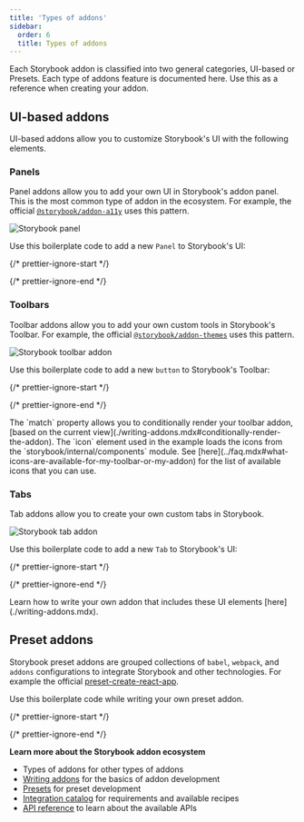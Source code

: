 ```yaml
---
title: 'Types of addons'
sidebar:
  order: 6
  title: Types of addons
---
```


Each Storybook addon is classified into two general categories, UI-based or Presets. Each type of addons feature is documented here. Use this as a reference when creating your addon.

## UI-based addons

UI-based addons allow you to customize Storybook's UI with the following elements.

### Panels

Panel addons allow you to add your own UI in Storybook's addon panel. This is the most common type of addon in the ecosystem. For example, the official [`@storybook/addon-a11y`](https://github.com/storybookjs/storybook/tree/next/code/addons/a11y) uses this pattern.

![Storybook panel](../_assets/addons/storybook-panel.png)

Use this boilerplate code to add a new `Panel` to Storybook's UI:

{/* prettier-ignore-start */}

<CodeSnippets path="storybook-addon-panel-example.md" />

{/* prettier-ignore-end */}

### Toolbars

Toolbar addons allow you to add your own custom tools in Storybook's Toolbar. For example, the official [`@storybook/addon-themes`](https://storybook.js.org/addons/@storybook/addon-themes) uses this pattern.

![Storybook toolbar addon](../_assets/addons/storybook-toolbar.png)

Use this boilerplate code to add a new `button` to Storybook's Toolbar:

{/* prettier-ignore-start */}

<CodeSnippets path="storybook-addon-toolbar-example.md" />

{/* prettier-ignore-end */}

<Callout variant="info">
  The `match` property allows you to conditionally render your toolbar addon, [based on the current view](./writing-addons.mdx#conditionally-render-the-addon). The `icon` element used in the example loads the icons from the `storybook/internal/components` module. See [here](../faq.mdx#what-icons-are-available-for-my-toolbar-or-my-addon) for the list of available icons that you can use.
</Callout>

### Tabs

Tab addons allow you to create your own custom tabs in Storybook.

![Storybook tab addon](../_assets/addons/storybook-tab.png)

Use this boilerplate code to add a new `Tab` to Storybook's UI:

{/* prettier-ignore-start */}

<CodeSnippets path="storybook-addon-tab-example.md" />

{/* prettier-ignore-end */}

<Callout variant="info">
  Learn how to write your own addon that includes these UI elements [here](./writing-addons.mdx).
</Callout>

## Preset addons

Storybook preset addons are grouped collections of `babel`, `webpack`, and `addons` configurations to integrate Storybook and other technologies. For example the official [preset-create-react-app](https://github.com/storybookjs/presets/tree/master/packages/preset-create-react-app).

Use this boilerplate code while writing your own preset addon.

{/* prettier-ignore-start */}

<CodeSnippets path="storybook-preset-full-config-object.md" />

{/* prettier-ignore-end */}

**Learn more about the Storybook addon ecosystem**

* Types of addons for other types of addons
* [Writing addons](./writing-addons.mdx) for the basics of addon development
* [Presets](./writing-presets.mdx) for preset development
* [Integration catalog](./integration-catalog.mdx) for requirements and available recipes
* [API reference](./addons-api.mdx) to learn about the available APIs
